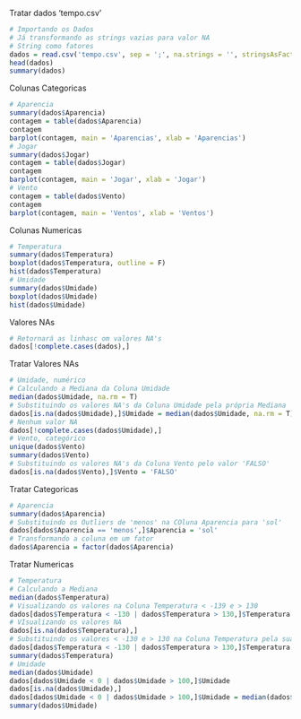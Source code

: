 Tratar dados 'tempo.csv'
```r
# Importando os Dados
# Já transformando as strings vazias para valor NA
# String como fatores
dados = read.csv('tempo.csv', sep = ';', na.strings = '', stringsAsFactors = T)
head(dados)
summary(dados)
```
Colunas Categoricas
```r
# Aparencia
summary(dados$Aparencia)
contagem = table(dados$Aparencia)
contagem
barplot(contagem, main = 'Aparencias', xlab = 'Aparencias')
# Jogar
summary(dados$Jogar)
contagem = table(dados$Jogar)
contagem
barplot(contagem, main = 'Jogar', xlab = 'Jogar')
# Vento
contagem = table(dados$Vento)
contagem
barplot(contagem, main = 'Ventos', xlab = 'Ventos')
```
Colunas Numericas
```r
# Temperatura
summary(dados$Temperatura)
boxplot(dados$Temperatura, outline = F)
hist(dados$Temperatura)
# Umidade
summary(dados$Umidade)
boxplot(dados$Umidade)
hist(dados$Umidade)
```
Valores NAs
```r
# Retornará as linhasc om valores NA's
dados[!complete.cases(dados),]
```
Tratar Valores NAs
```r
# Umidade, numérico
# Calculando a Mediana da Coluna Umidade
median(dados$Umidade, na.rm = T)
# Substituindo os valores NA's da Coluna Umidade pela própria Mediana
dados[is.na(dados$Umidade),]$Umidade = median(dados$Umidade, na.rm = T)
# Nenhum valor NA
dados[!complete.cases(dados$Umidade),]
# Vento, categórico
unique(dados$Vento)
summary(dados$Vento)
# Substituindo os valores NA's da Coluna Vento pelo valor 'FALSO'
dados[is.na(dados$Vento),]$Vento = 'FALSO'
```
Tratar Categoricas
```r
# Aparencia
summary(dados$Aparencia)
# Substituindo os Outliers de 'menos' na COluna Aparencia para 'sol'
dados[dados$Aparencia == 'menos',]$Aparencia = 'sol'
# Transformando a coluna em um fator
dados$Aparencia = factor(dados$Aparencia)
```
Tratar Numericas
```r
# Temperatura
# Calculando a Mediana
median(dados$Temperatura)
# Visualizando os valores na Coluna Temperatura < -139 e > 130
dados[dados$Temperatura < -130 | dados$Temperatura > 130,]$Temperatura
# VIsualizando os valores NA
dados[is.na(dados$Temperatura),]
# Substituindo os valores < -130 e > 130 na Coluna Temperatura pela sua própria Mediana
dados[dados$Temperatura < -130 | dados$Temperatura > 130,]$Temperatura = median(dados$Temperatura)
summary(dados$Temperatura)
# Umidade
median(dados$Umidade)
dados[dados$Umidade < 0 | dados$Umidade > 100,]$Umidade
dados[is.na(dados$Umidade),]
dados[dados$Umidade < 0 | dados$Umidade > 100,]$Umidade = median(dados$Umidade)
summary(dados$Umidade)
```
